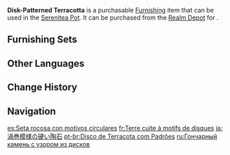 {{Furnishing Infobox
|id             = 372228
|image          = Item Disk-Patterned Terracotta.png
|category       = Landform
|subcategory    = Rock
|quality        = 3
|adeptal_energy = 20
|load           = 35
|reduced_load   = 16
|description    = Jagged rocks that may be found scattered amidst the sands. These are lined with coiling patterns. They are not particularly hard and can be broken open using an ordinary metal hammer. The material within can be used in the creation of earthenware and will greatly strengthen the finished product. In the past, such material would have been too precious for any artisan to pass up, but as craftsmanship has advanced, they no longer need to rely on the special materials within these rocks to produce sturdy pottery.
|source1        = [[Realm Depot]]
}}
'''Disk-Patterned Terracotta''' is a purchasable [[Furnishing]] item that can be used in the [[Serenitea Pot]]. It can be purchased from the [[Realm Depot]] for {{Item|Realm Currency|30|x=80}}.

==Furnishing Sets==
{{Craft Usage|type=Furnishing Set}}

==Other Languages==
{{Other Languages
|default_hidden = 1
|en      = Disk-Patterned Terracotta
|zhs     = 盘纹硬陶石
|zhs_rm  = Pánwén Yìng Táoshí
|zht     = 盤紋硬陶石
|zht_rm  = Pánwén Yìng Táoshí
|ja      = 渦巻模様の硬い陶石
|ja_rm   = Uzumaki Moyou no Katai Touseki{{Assumed}}
|ko      = 단단한 소용돌이 도석
|es      = Seta rocosa con motivos circulares
|fr      = Terre cuite à motifs de disques
|ru      = Гончарный камень с узором из дисков
|th      = ดินเผาทรงแผ่นอันแข็งแกร่ง
|th_rm   = 
|vi      = Đá Gốm Hình Đĩa
|de      = Terrakotta mit Scheibenmuster
|id      = Terakota Berpola Piringan
|pt      = Disco de Terracota com Padrões
|tr      = Sarmal Desenli Çömlek
|it      = Terracotta a cerchi concentrici
}}

==Change History==
{{Change History|3.1}}

==Navigation==
{{Furnishing Navbox|exterior}}

[[es:Seta rocosa con motivos circulares]]
[[fr:Terre cuite à motifs de disques]]
[[ja:渦巻模様の硬い陶石]]
[[pt-br:Disco de Terracota com Padrões]]
[[ru:Гончарный камень с узором из дисков]]